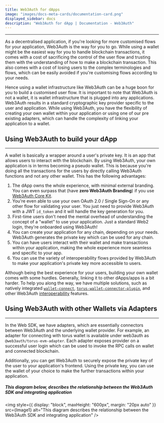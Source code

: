 ```yaml
---
title: Web3Auth for dApps
image: "images/docs-meta-cards/documentation-card.png"
displayed_sidebar: docs
description: "Web3Auth for dApp | Documentation - Web3Auth"
---
```



---

As a decentralised application, if you're looking for more customised flows for your application, Web3Auth is the way for you to go. While using a
wallet might be the easiest way for you to handle blockchain transactions, it comes with a cost of sacrificing the control of the user flow and
trusting them with the understanding of how to make a blockchain transaction. This also comes with a cost of losing users to the complex terminologies
and flows, which can be easily avoided if you're customising flows according to your needs.

Hence using a wallet infrastructure like Web3Auth can be a huge boon for you to build a customised user flow. It is important to note that Web3Auth is
not a wallet, it is wallet infrastructure that is plugged into any applications. Web3Auth results in a standard cryptographic key provider specific to
the user and application. While using Web3Auth, you have the flexibility of creating your own wallet within your application or using one of our pre
existing adapters, which can handle the complexity of linking your application to a wallet.

## Using Web3Auth to build your dApp

---

A wallet is basically a wrapper around a user's private key. It is an app that allows users to interact with the blockchain. By using Web3Auth, your
own application is in terms becoming a pseudo wallet. This is because you're doing all the transactions for the users by directly calling Web3Auth
functions and not any other wallet. This has the following advantages:

1. The dApp owns the whole experience, with minimal external branding. You can even surpass that (have **zero Web3Auth Branding**) if you use
   [Web3Auth Core Kit](/core-kit/introduction).
2. You're even able to use your own OAuth 2.0 / Single Sign-On or any other flow for validating your user. You just need to provide Web3Auth with a
   JWT `id_token` and it will handle the key generation for you.
3. First-time users don't need the mental overhead of understanding the concept of a "wallet" to use your application. Just a standard Web2 login,
   they're onboarded using Web3Auth!
4. You can create your application for any chain, depending on your needs. Web3Auth generates the private key which can be used for any chain.
5. You can have users interact with their wallet and make transactions within your application, making the whole experience more seamless and specific
   to your app.
6. You can use the variety of interoperability flows provided by Web3Auth to make your application's private key more accessible to users.

Although being the best experience for your users, building your own wallet comes with some hurdles. Generally, linking it to other dApps/apps is a
bit harder. To help you along the way, we have multiple solutions, such as natively integrated
[`wallet-connect`](/sdk/web/adapters/wallet-connect-v1), [`torus-wallet-connector-plugin`](/sdk/web/plugins/evm-wallet), and other Web3Auth
[interoperability](/pnp/features/interoperability) features.

## Using Web3Auth with other Wallets via Adapters

---

In the Web SDK, we have adapters, which are essentially connectors between Web3Auth and the underlying wallet provider. For example, an adapter for
connecting with torus wallet is available under web3auth as `@web3auth/torus-evm-adapter`. Each adapter exposes provider on a successful user login
which can be used to invoke the RPC calls on wallet and connected blockchain.

Additionally, you can get Web3Auth to securely expose the private key of the user to your application's frontend. Using the private key, you can use
the wallet of your choice to make the further transactions within your application.

##### This diagram below, describes the relationship between the Web3Auth SDK and integrating application

<img
  style={{ display: "block", maxHeight: "600px", margin: "20px auto" }}
  src={Image1}
  alt="This diagram describes the relationship between the Web3Auth SDK and integrating application"
/>

